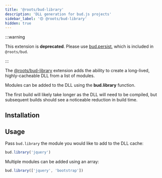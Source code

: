 ```yaml
---
title: '@roots/bud-library'
description: 'DLL generation for bud.js projects'
sidebar_label: '🟡 @roots/bud-library'
hidden: true
---
```



:::warning

This extension is **deprecated**. Please use [bud.persist](/docs/bud.persist), which is included in `@roots/bud`.

:::

The [@roots/bud-library](/extensions/bud-library) extension adds the ability to create a long-lived, highly-cacheable DLL from a list of modules.

Modules can be added to the DLL using the **bud.library** function.

The first build will likely take longer as the DLL will need to be compiled, but subsequent builds should see a noticeable reduction in build time.

## Installation

<Install packages="@roots/bud-library" />

## Usage

Pass `bud.library` the module you would like to add to the DLL cache:

```js title='bud.config.js'
bud.library('jquery')
```

Multiple modules can be added using an array:

```js title='bud.config.js'
bud.library(['jquery', 'bootstrap'])
```
